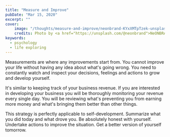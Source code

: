 ```yaml
---
title: "Measure and Improve"
pubDate: "Mar 15, 2020"
excerpt: ""
cover: 
    image: "/thoughts/measure-and-improve/neonbrand-KYxXMTpTzek-unsplash.jpg"
    credits: Photo by <a href="https://unsplash.com/@neonbrand">NeONBRAND</a> on <a href="https://unsplash.com/">Unsplash</a>
keywords:
  - psychology
  - life exploring
---
```

Measurements are where any improvements start from. You cannot improve your life without having any idea about what's going wrong. You need to constantly watch and inspect your decisions, feelings and actions to grow and develop yourself.

It's similar to keeping track of your business revenue. If you are interested in developing your business you will be thoroughly monitoring your revenue every single day. You will be reviewing what's preventing you from earning more money and what's bringing them better than other things.

This strategy is perfectly applicable to self-development. Summarize what you did today and what drove you. Be absolutely honest with yourself. Undertake actions to improve the situation. Get a better version of yourself tomorrow.
